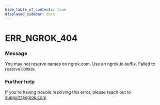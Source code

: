 ```yaml
---
hide_table_of_contents: true
displayed_sidebar: docs
---
```



# ERR_NGROK_404

### Message

You may not reserve names on ngrok.com. Use an ngrok.io suffix. Failed to reserve `DOMAIN`.

<ErrorDetails error="err_ngrok_404" />

### Further help

If you're having trouble resolving this error, please reach out to [support@ngrok.com](mailto:support@ngrok.com?subject=Help%20with%20ERR_NGROK_404)
